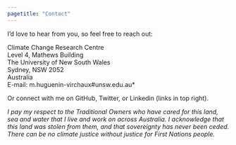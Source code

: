 ---
pagetitle: "Contact"
---
<link rel="shortcut icon" type="image/x-icon" href="favicon.ico">
<link rel="stylesheet" href="styles.css" type="text/css">

I'd love to hear from you, so feel free to reach out:
 
Climate Change Research Centre<br>
Level 4, Mathews Building<br>
The University of New South Wales<br>
Sydney, NSW 2052<br>
Australia<br>
E-mail: m.huguenin-virchaux#unsw.edu.au*<br>

Or connect with me on GitHub, Twitter, or Linkedin (links in top right).

*I pay my respect to the Traditional Owners who have cared for this land, sea and water that I live and work on across Australia. I acknowledge that this land was stolen from them, and that sovereignty has never been ceded. There can be no climate justice without justice for First Nations people.*